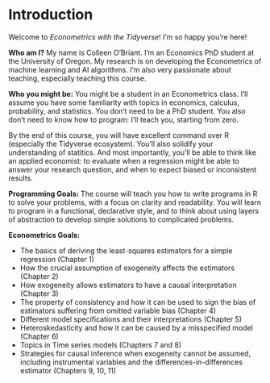 ![[](https://github.com/rstudio/hex-stickers)](images/tidyverse_hex.png)

# Introduction

Welcome to *Econometrics with the Tidyverse*! I'm so happy you're here!

**Who am I?** My name is Colleen O'Briant. I'm an Economics PhD student at the University of Oregon. My research is on developing the Econometrics of machine learning and AI algorithms. I'm also very passionate about teaching, especially teaching this course.

**Who you might be:** You might be a student in an Econometrics class. I'll assume you have some familiarity with topics in economics, calculus, probability, and statistics. You don't need to be a PhD student. You also don't need to know how to program: I'll teach you, starting from zero.

By the end of this course, you will have excellent command over R (especially the Tidyverse ecosystem). You'll also solidify your understanding of statitics. And most importantly, you'll be able to think like an applied economist: to evaluate when a regression might be able to answer your research question, and when to expect biased or inconsistent results.

**Programming Goals:** The course will teach you how to write programs in R to solve your problems, with a focus on clarity and readability. You will learn to program in a functional, declarative style, and to think about using layers of abstraction to develop simple solutions to complicated problems.

**Econometrics Goals:** 

- The basics of deriving the least-squares estimators for a simple regression (Chapter 1)
- How the crucial assumption of exogeneity affects the estimators (Chapter 2)
- How exogeneity allows estimators to have a causal interpretation (Chapter 3)
- The property of consistency and how it can be used to sign the bias of estimators suffering from omitted variable bias (Chapter 4)
- Different model specifications and their interpretations (Chapter 5)
- Heteroskedasticity and how it can be caused by a misspecified model (Chapter 6)
- Topics in Time series models (Chapters 7 and 8)
- Strategies for causal inference when exogeneity cannot be assumed, including instrumental variables and the differences-in-differences estimator (Chapters 9, 10, 11)


